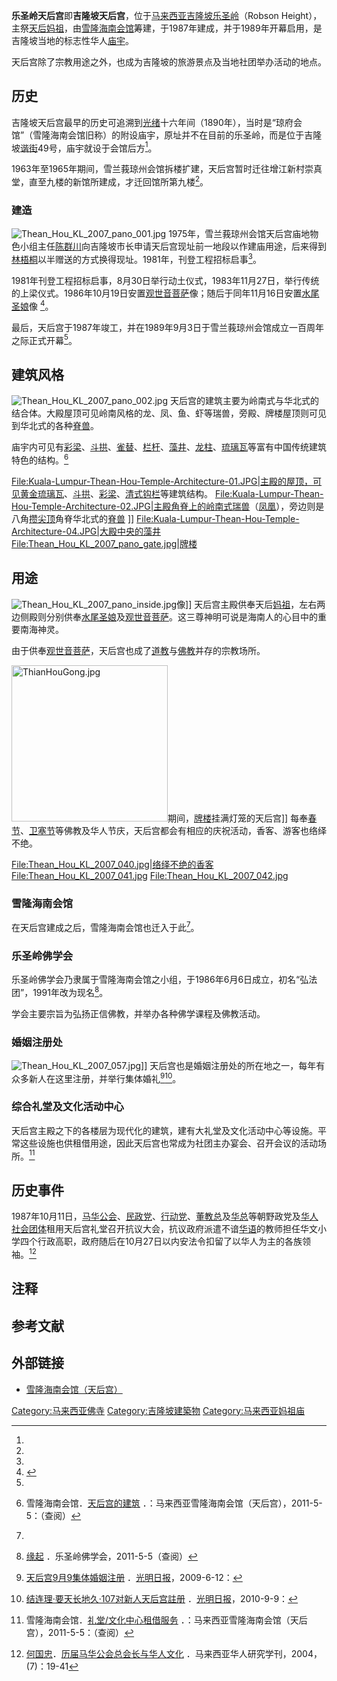{{Infobox religious building
| building_name         =乐圣岭天后宫
| infobox_width         =
| image                 = Thean Hou Temple outview (220116).jpg
| image_size            = 250px
| caption               =2022年的天后宫
| map_type              =Malaysia Kuala Lumpur central
| map_size              =250
| map_caption           =天后宫在[[吉隆坡|吉隆坡]]市区的位置
| location              =[[吉隆坡|吉隆坡]][[乐圣岭|乐圣岭]]
| geo                   =
| latitude              =3.121667
| longitude             =101.687694
| religious_affiliation =[[道教|道教]]、[[佛教|佛教]]
| rite                  =
| region                =
| state                 =
| province              =
| territory             =
| prefecture            =
| sector                =
| district              =
| cercle                =
| municipality          =
| consecration_year     =1989年9月3日
| status                =
| functional_status     =使用中
| heritage_designation  =
| leadership            =[[雪隆海南会馆|雪隆海南会馆]]
| website               =[http://www.hainannet.com.my/ 雪隆海南会馆（天后宫）]
| architecture          =yes
| architect             =
| architecture_type     =[[中国式建筑|中国式建筑]]
| architecture_style    =华北式结合岭南式
| general_contractor    =
| facade_direction      =
| groundbreaking        =1981年8月30日
| year_completed        =1987年
| construction_cost     =
| specifications        =yes
| capacity              =
| length                =
| width                 =
| width_nave            =
| height_max            =
| dome_quantity         =
| dome_height_outer     =
| dome_height_inner     =
| dome_dia_outer        =
| dome_dia_inner        =
| minaret_quantity      =
| minaret_height        =
| spire_quantity        =
| spire_height          =
| materials             =[[木材|木材]]、[[钢筋混凝土|钢筋混凝土]]、[[琉璃瓦|琉璃瓦]]、[[瓷砖|瓷砖]]等
}}
'''乐圣岭天后宫'''即'''吉隆坡天后宫'''，位于[[马来西亚|马来西亚]][[吉隆坡|吉隆坡]][[乐圣岭|乐圣岭]]（Robson Height），主祭[[媽祖|天后妈祖]]，由[[雪隆海南会馆|雪隆海南会馆]]筹建，于1987年建成，并于1989年开幕启用，是吉隆坡当地的标志性华人[[寺庙|庙宇]]。

天后宫除了宗教用途之外，也成为吉隆坡的旅游景点及当地社团举办活动的地点。

==历史==
吉隆坡天后宫最早的历史可追溯到[[光绪|光绪]]十六年间（1890年）{{notetag|由于[[馬來亞日佔時期|日据时期]]会馆的许多重要资料文件已付之一炬，所以琼府会馆及天后宫的实际创立年份已不可考，唯靠天后宫香炉的铭文“光绪十六年孟春吉日”及“[[蕉赖|蕉赖]]广成敬奉　粤东[[羊城|羊城]]元和铸造”字样，推断当时天后宫已经存在。<ref name="hainannet">{{zh-hans}}雪隆海南会馆．[http://www.hainannet.com.my/History/MainFrame-History.htm 馆史] {{Wayback|url=http://www.hainannet.com.my/History/MainFrame-History.htm |date=20121018012343 }}．：马来西亚雪隆海南会馆（天后宫），2010-4-8：（查阅）</ref>}}，当时是“琼府会馆”（雪隆海南会馆旧称）的附设庙宇，原址并不在目前的乐圣岭，而是位于吉隆坡[[谐街|谐街]]49号，庙宇就设于会馆后方<ref name="hainannet"/>。

1963年至1965年期间，雪兰莪琼州会馆拆楼扩建，天后宫暂时迁往增江新村崇真堂，直至九楼的新馆所建成，才迁回馆所第九楼<ref name="hainannet"/>。

===建造===
[[File:Thean_Hou_KL_2007_pano_001.jpg|thumb]]
1975年，雪兰莪琼州会馆天后宫庙地物色小组主任[[陈群川|陈群川]]向吉隆坡市长申请天后宫现址前一地段以作建庙用途，后来得到[[林梧桐|林梧桐]]以半赠送的方式换得现址。1981年，刊登工程招标启事<ref name="hainannet"/>。

1981年刊登工程招标启事，8月30日举行动土仪式，1983年11月27日，举行传统的上梁仪式。1986年10月19日安置[[观世音菩萨|观世音菩萨]]像；随后于同年11月16日安置[[水尾圣娘|水尾圣娘]]像 <ref name=Hainannet2>{{en}}{{cite web|author=|title=Thean Hou Temple|url=http://youth.hainannet.com.my/organization/temple|publisher=The Selangor and Federal Territory Hainan Association|accessdate=2011-05-06|deadurl=yes|archiveurl=https://web.archive.org/web/20110509091535/http://youth.hainannet.com.my/organization/temple|archivedate=2011-05-09}}</ref>。

最后，天后宫于1987年竣工，并在1989年9月3日于雪兰莪琼州会馆成立一百周年之际正式开幕<ref name="hainannet"/>。

== 建筑风格 ==
[[File:Thean_Hou_KL_2007_pano_002.jpg|thumb]]
天后宫的建筑主要为岭南式与华北式的结合体。大殿屋顶可见岭南风格的龙、凤、鱼、虾等瑞兽，旁殿、牌楼屋顶则可见到华北式的各种[[脊兽|脊兽]]。

庙宇内可见有[[彩梁|彩梁]]、[[斗拱|斗拱]]、[[雀替|雀替]]、[[栏杆|栏杆]]、[[藻井|藻井]]、[[龙柱|龙柱]]、[[琉璃瓦|琉璃瓦]]等富有中国传统建筑特色的结构。<ref name="tianhougong">{{zh-hans}}雪隆海南会馆．[http://www.hainannet.com/DataStore/Hainan-TheanHouBuildings.htm 天后宫的建筑] {{Wayback|url=http://www.hainannet.com/DataStore/Hainan-TheanHouBuildings.htm |date=20200621103331 }}．：马来西亚雪隆海南会馆（天后宫），2011-5-5：（查阅）</ref>
<Gallery>
File:Kuala-Lumpur-Thean-Hou-Temple-Architecture-01.JPG|主殿的屋顶，可见黄金[[琉璃瓦|琉璃瓦]]、[[斗拱|斗拱]]、[[彩梁|彩梁]]、[[清式钩栏|清式钩栏]]等建筑结构。
File:Kuala-Lumpur-Thean-Hou-Temple-Architecture-02.JPG|主殿角脊上的岭南式瑞兽（[[凤凰|凤凰]]），旁边则是八角[[攒尖顶|攒尖顶]]角脊华北式的[[脊兽|脊兽]]
]]
File:Kuala-Lumpur-Thean-Hou-Temple-Architecture-04.JPG|大殿中央的[[藻井|藻井]]
File:Thean_Hou_KL_2007_pano_gate.jpg|[[牌楼|牌楼]]
</gallery>

== 用途 ==
[[File:Thean_Hou_KL_2007_pano_inside.jpg|thumb]]像]]
天后宫主殿供奉天后[[妈祖|妈祖]]，左右两边侧殿则分别供奉[[水尾圣娘|水尾圣娘]]及[[观世音菩萨|观世音菩萨]]。这三尊神明可说是海南人的心目中的重要南海神灵。

由于供奉[[观世音菩萨|观世音菩萨]]，天后宫也成了[[道教|道教]]与[[佛教|佛教]]并存的宗教场所。

[[File:ThianHouGong.jpg|250px]]期间，[[牌楼|牌楼]]挂满灯笼的天后宫]]
每奉[[春节|春节]]、[[卫塞节|卫塞节]]等佛教及华人节庆，天后宫都会有相应的庆祝活动，香客、游客也络绎不绝。

<gallery>
File:Thean_Hou_KL_2007_040.jpg|络绎不绝的香客
File:Thean_Hou_KL_2007_041.jpg
File:Thean_Hou_KL_2007_042.jpg
</gallery>

=== 雪隆海南会馆 ===
在天后宫建成之后，雪隆海南会馆也迁入于此<ref name="hainannet"/>。

=== 乐圣岭佛学会 ===
乐圣岭佛学会乃隶属于雪隆海南会馆之小组，于1986年6月6日成立，初名“弘法团”，1991年改为现名<ref>{{zh-hans}}[http://www.mybuddhism.com/History/History.htm 缘起] {{Wayback|url=http://www.mybuddhism.com/History/History.htm |date=20100327112624 }}．乐圣岭佛学会，2011-5-5（查阅）</ref>。

学会主要宗旨为弘扬正信佛教，并举办各种佛学课程及佛教活动。

=== 婚姻注册处 ===
[[File:Thean_Hou_KL_2007_057.jpg|thumb]]]]
天后宫也是婚姻注册处的所在地之一，每年有众多新人在这里注册，并举行集体婚礼<ref>{{zh}}[http://www.guangming.com.my/node/49699 天后宫9月9集体婚姻注册] {{Wayback|url=http://www.guangming.com.my/node/49699 |date=20110509083453 }}．[[光明日报_(马来西亚)|光明日报]]，2009-6-12：</ref><ref>{{zh}}[http://www.guangming.com.my/node/81674 结连理‧要天长地久‧107对新人天后宫註册] {{Wayback|url=http://www.guangming.com.my/node/81674 |date=20200621103343 }}．[[光明日报_(马来西亚)|光明日报]]，2010-9-9：</ref>。

===综合礼堂及文化活动中心===
天后宫主殿之下的各楼层为现代化的建筑，建有大礼堂及文化活动中心等设施。平常这些设施也供租借用途，因此天后宫也常成为社团主办宴会、召开会议的活动场所。<ref name="fuwu">{{zh-hans}}雪隆海南会馆．[http://www.hainannet.com/Services/Hainan-ServicesIndex.htm  	礼堂/文化中心租借服务] {{Wayback|url=http://www.hainannet.com/Services/Hainan-ServicesIndex.htm |date=20200621103349 }}．：马来西亚雪隆海南会馆（天后宫），2011-5-5：（查阅）</ref>

==历史事件==
1987年10月11日，[[马华公会|马华公会]]、[[民政党|民政党]]、[[行动党|行动党]]、[[董教总|董教总]]及[[华总|华总]]等朝野政党及[[马来西亚华人社团|华人社会团体]]租用天后宫礼堂召开抗议大会，抗议政府派遣不谙[[华语|华语]]的教师担任华文小学四个行政高职，政府随后在10月27日以内安法令扣留了以华人为主的各族领袖。<ref>{{zh-hans}}[[何国忠|何国忠]]．[http://www.huayan.net.my/UserFiles/File/journal7/jn7_kchou.pdf 历届马华公会总会长与华人文化] {{Wayback|url=http://www.huayan.net.my/UserFiles/File/journal7/jn7_kchou.pdf |date=20110516024955 }}．马来西亚华人研究学刊，2004，(7)：19-41</ref>

==注释==
<div class="references-small">
{{notefoot}}
</div>

==参考文献==
{{reflist}}

==外部链接==
{{commonscat|Thean Hou Temple}}
*[http://www.hainannet.com.my/ 雪隆海南会馆（天后宫）] {{Wayback|url=http://www.hainannet.com.my/ |date=20160515205039 }}

{{马来西亚佛寺和庙宇}}
{{马来西亚道观和庙宇}}

[[Category:马来西亚佛寺|Category:马来西亚佛寺]]
[[Category:吉隆坡建築物|Category:吉隆坡建築物]]
[[Category:马来西亚妈祖庙|Category:马来西亚妈祖庙]]